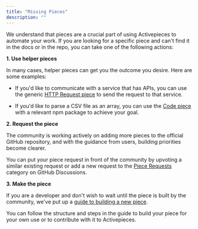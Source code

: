 ```yaml
---
title: "Missing Pieces"
description: ""
---
```


We understand that pieces are a crucial part of using Activepieces to automate your work. If you are looking for a specific piece and can't find it in the docs or in the repo, you can take one of the following actions:

**1. Use helper pieces**

In many cases, helper pieces can get you the outcome you desire. Here are some examples:

- If you'd like to communicate with a service that has APIs, you can use the generic [HTTP Request piece](./helpers/http-request) to send the request to that service.

- If you'd like to parse a CSV file as an array, you can use the [Code piece](./helpers/code) with a relevant npm package to achieve your goal.

**2. Request the piece**

The community is working actively on adding more pieces to the official GitHub repository, and with the guidance from users, building priorities become clearer.

You can put your piece request in front of the community by upvoting a similar existing request or add a new request to the [Piece Requests](https://github.com/activepieces/activepieces/discussions/categories/piece-requests) category on GitHub Discussions.

**3. Make the piece**

If you are a developer and don't wish to wait until the piece is built by the community, we've put up a [guide to building a new piece](/building-pieces).

You can follow the structure and steps in the guide to build your piece for your own use or to contribute with it to Activepieces.